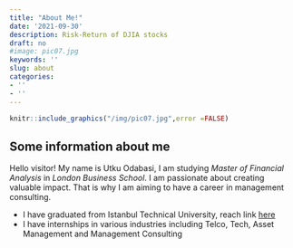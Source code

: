 ```yaml
---
title: "About Me!"
date: '2021-09-30'
description: Risk-Return of DJIA stocks
draft: no
#image: pic07.jpg
keywords: ''
slug: about
categories:
- ''
- ''
---
```

  
  
  
  
```r
knitr::include_graphics("/img/pic07.jpg",error =FALSE) 
```

## Some information about me

Hello visitor! My name is Utku Odabasi, I am studying *Master of Financial Analysis* in *London Business School*. I am passionate about creating valuable impact. That is why I am aiming to have a career in management consulting.

* I have graduated from Istanbul Technical University, reach link [here](https://www.itu.edu.tr/en/homepage)
* I have internships in various industries including Telco, Tech, Asset Management and Management Consulting

